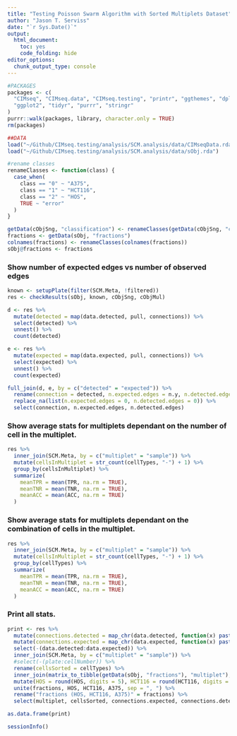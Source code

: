 ```yaml
---
title: "Testing Poisson Swarm Algorithm with Sorted Multiplets Dataset"
author: "Jason T. Serviss"
date: "`r Sys.Date()`"
output:
  html_document:
    toc: yes
    code_folding: hide
editor_options: 
  chunk_output_type: console
---
```


```r
#PACKAGES
packages <- c(
  "CIMseq", "CIMseq.data", "CIMseq.testing", "printr", "ggthemes", "dplyr", 
  "ggplot2", "tidyr", "purrr", "stringr"
)
purrr::walk(packages, library, character.only = TRUE)
rm(packages)

##DATA
load("~/Github/CIMseq.testing/analysis/SCM.analysis/data/CIMseqData.rda")
load("~/Github/CIMseq.testing/analysis/SCM.analysis/data/sObj.rda")

#rename classes
renameClasses <- function(class) {
  case_when(
    class == "0" ~ "A375",
    class == "1" ~ "HCT116",
    class == "2" ~ "HOS",
    TRUE ~ "error"
  )
}

getData(cObjSng, "classification") <- renameClasses(getData(cObjSng, "classification"))
fractions <- getData(sObj, "fractions")
colnames(fractions) <- renameClasses(colnames(fractions))
sObj@fractions <- fractions
```

### Show number of expected edges vs number of observed edges

```r
known <- setupPlate(filter(SCM.Meta, !filtered))
res <- checkResults(sObj, known, cObjSng, cObjMul)

d <- res %>% 
  mutate(detected = map(data.detected, pull, connections)) %>% 
  select(detected) %>%
  unnest() %>%
  count(detected)

e <- res %>% 
  mutate(expected = map(data.expected, pull, connections)) %>% 
  select(expected) %>%
  unnest() %>%
  count(expected)

full_join(d, e, by = c("detected" = "expected")) %>% 
  rename(connection = detected, n.expected.edges = n.y, n.detected.edges = n.x) %>%
  replace_na(list(n.expected.edges = 0, n.detected.edges = 0)) %>%
  select(connection, n.expected.edges, n.detected.edges)
```

### Show average stats for multiplets dependant on the number of cell in the multiplet.

```r
res %>%
  inner_join(SCM.Meta, by = c("multiplet" = "sample")) %>%
  mutate(cellsInMultiplet = str_count(cellTypes, "-") + 1) %>%
  group_by(cellsInMultiplet) %>%
  summarize(
    meanTPR = mean(TPR, na.rm = TRUE),
    meanTNR = mean(TNR, na.rm = TRUE),
    meanACC = mean(ACC, na.rm = TRUE)
  )
```

### Show average stats for multiplets dependant on the combination of cells in the multiplet.

```r
res %>%
  inner_join(SCM.Meta, by = c("multiplet" = "sample")) %>%
  mutate(cellsInMultiplet = str_count(cellTypes, "-") + 1) %>%
  group_by(cellTypes) %>%
  summarize(
    meanTPR = mean(TPR, na.rm = TRUE),
    meanTNR = mean(TNR, na.rm = TRUE),
    meanACC = mean(ACC, na.rm = TRUE)
  )
```

### Print all stats.

```r
print <- res %>% 
  mutate(connections.detected = map_chr(data.detected, function(x) paste(unlist(x), collapse = ", "))) %>%
  mutate(connections.expected = map_chr(data.expected, function(x) paste(unlist(x), collapse = ", "))) %>%
  select(-(data.detected:data.expected)) %>%
  inner_join(SCM.Meta, by = c("multiplet" = "sample")) %>%
  #select(-(plate:cellNumber)) %>%
  rename(cellsSorted = cellTypes) %>%
  inner_join(matrix_to_tibble(getData(sObj, "fractions"), "multiplet"), by = "multiplet") %>%
  mutate(HOS = round(HOS, digits = 5), HCT116 = round(HCT116, digits = 5), A375 = round(A375, digits = 5)) %>%
  unite(fractions, HOS, HCT116, A375, sep = ", ") %>%
  rename("fractions (HOS, HCT116, A375)" = fractions) %>%
  select(multiplet, cellsSorted, connections.expected, connections.detected, `fractions (HOS, HCT116, A375)`, tp:ACC)

as.data.frame(print)
```

```r
sessionInfo()
```

